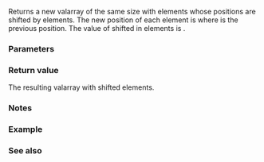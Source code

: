 {{cpp/numeric/valarray/title|shift}}
{{cpp/numeric/valarray/navbar}}
{{ddcl| 
valarray&lt;T&gt; shift( int count ) const;
}}

Returns a new valarray of the same size with elements whose positions are shifted by {{c|count}} elements. The new position of each element is {{math|i−count}} where {{math|i}} is the previous position. The value of shifted in elements is {{c|T()}}.

===Parameters===
{{par begin}}
{{par|count|number of positions to shift the elements by}}
{{par end}}

===Return value===
The resulting valarray with shifted elements.

===Notes===
{{cpp/numeric/valarray/notes_ret}}

===Example===
{{example
|code=
#include &lt;iostream&gt;
#include &lt;valarray&gt;

int main()
{
    std::valarray&lt;int&gt; v{1, 2, 3, 4, 5, 6, 7, 8};
    
    for (auto const&amp; val : v)
        std::cout &lt;&lt; val &lt;&lt; ' ';
    std::cout &lt;&lt; '\n';
    
    std::valarray&lt;int&gt; v2 = v.shift(2);
    
    for (auto const&amp; val : v2)
        std::cout &lt;&lt; val &lt;&lt; ' ';
    std::cout &lt;&lt; '\n';
}
|output=
1 2 3 4 5 6 7 8 
3 4 5 6 7 8 0 0
}}

===See also===
{{dsc begin}}
{{dsc inc|cpp/numeric/valarray/dsc cshift}}
{{dsc end}}

{{langlinks|de|es|fr|it|ja|pt|ru|zh}}